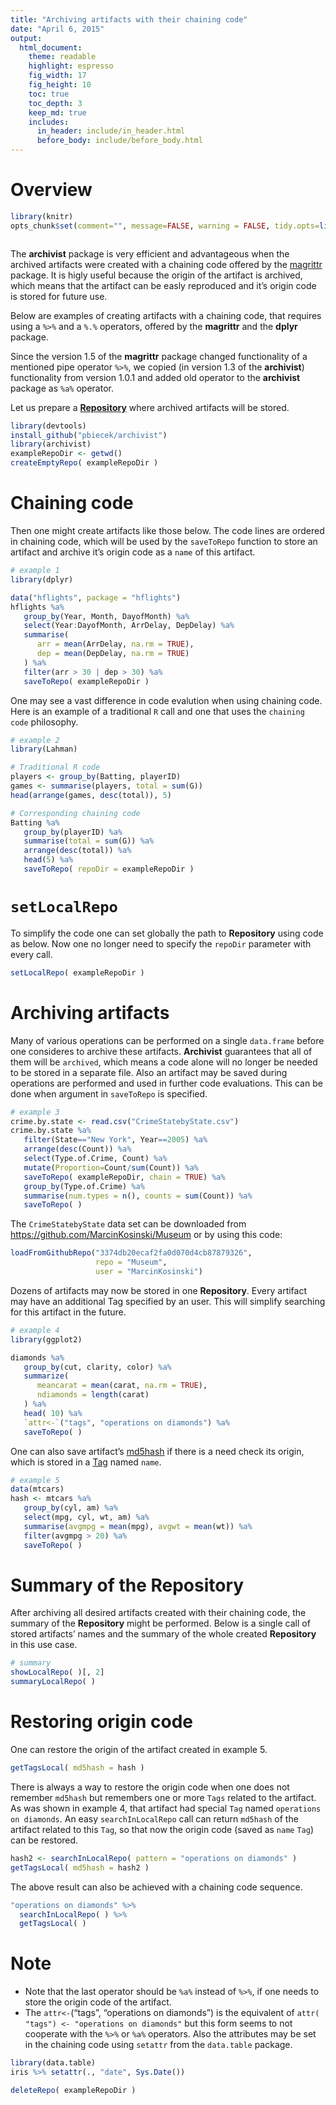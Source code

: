 ```yaml
---
title: "Archiving artifacts with their chaining code"
date: "April 6, 2015"
output:
  html_document:
    theme: readable
    highlight: espresso
    fig_width: 17
    fig_height: 10
    toc: true
    toc_depth: 3
    keep_md: true
    includes:
      in_header: include/in_header.html
      before_body: include/before_body.html
--- 
```


# Overview
```r
library(knitr)
opts_chunk$set(comment="", message=FALSE, warning = FALSE, tidy.opts=list(keep.blank.line=TRUE, width.cutoff=150),options(width=150), cache=TRUE)
```
```r

```

The **archivist** package is very efficient and advantageous when the archived artifacts were created with a chaining code offered by the [magrittr](http://cran.r-project.org/web/packages/magrittr/index.html) package. It is higly useful because the origin of the artifact is archived, which means that the artifact can be easly reproduced and it's origin code is stored for future use. 

Below are examples of creating artifacts with a chaining code, that requires using a `%>%` and  a `%.%` operators, offered by the **magrittr** and the **dplyr** package.

Since the version 1.5 of the **magrittr** package changed functionality of a mentioned pipe operator `%>%`, we copied (in version 1.3 of the **archivist**) functionality from version 1.0.1 and added old operator to the **archivist** package as `%a%` operator.



Let us prepare a [**Repository**](https://github.com/pbiecek/archivist/wiki/archivist-package-Repository) where archived artifacts will be stored.
```r
library(devtools)
install_github("pbiecek/archivist")
library(archivist)
exampleRepoDir <- getwd()
createEmptyRepo( exampleRepoDir )
```

# Chaining code

Then one might create artifacts like those below. The code lines are ordered in chaining code, which will be used by the `saveToRepo` function to store an artifact and archive it's origin code as a `name` of this artifact.
```r
# example 1
library(dplyr)

data("hflights", package = "hflights")
hflights %a%
   group_by(Year, Month, DayofMonth) %a%
   select(Year:DayofMonth, ArrDelay, DepDelay) %a%
   summarise(
      arr = mean(ArrDelay, na.rm = TRUE),
      dep = mean(DepDelay, na.rm = TRUE)
   ) %a%
   filter(arr > 30 | dep > 30) %a%
   saveToRepo( exampleRepoDir )  
```

One may see a vast difference in code evalution when using chaining code.
Here is an example of a traditional `R` call and one that uses the `chaining code` philosophy.
```r
# example 2
library(Lahman)

# Traditional R code
players <- group_by(Batting, playerID)
games <- summarise(players, total = sum(G))
head(arrange(games, desc(total)), 5)

# Corresponding chaining code
Batting %a%
   group_by(playerID) %a%
   summarise(total = sum(G)) %a%
   arrange(desc(total)) %a%
   head(5) %a%
   saveToRepo( repoDir = exampleRepoDir )
```

# `setLocalRepo`

To simplify the code one can set globally the path to **Repository** using code as below. Now one no longer need to specify the `repoDir` parameter with every call.
```r
setLocalRepo( exampleRepoDir )
```

# Archiving artifacts


Many of various operations can be performed on a single `data.frame` before one consideres to archive these artifacts. **Archivist** guarantees that all of them will be `archived`, which means a code alone will no longer be needed to be stored in a separate file. Also an artifact may be saved during operations are performed and used in further code evaluations. This can be done when
argument \code{chain = TRUE} in `saveToRepo` is specified.
```r
# example 3
crime.by.state <- read.csv("CrimeStatebyState.csv")
crime.by.state %a%
   filter(State=="New York", Year==2005) %a%
   arrange(desc(Count)) %a%
   select(Type.of.Crime, Count) %a%
   mutate(Proportion=Count/sum(Count)) %a%
   saveToRepo( exampleRepoDir, chain = TRUE) %a%
   group_by(Type.of.Crime) %a%
   summarise(num.types = n(), counts = sum(Count)) %a%
   saveToRepo( )
```

The `CrimeStatebyState` data set can be downloaded from [https://github.com/MarcinKosinski/Museum](https://github.com/MarcinKosinski/Museum) or by using this code:
```r
loadFromGithubRepo("3374db20ecaf2fa0d070d4cb87879326",
                   repo = "Museum",
                   user = "MarcinKosinski")

```


Dozens of artifacts may now be stored in one **Repository**. Every artifact
may have an additional Tag specified by an user. This will simplify searching for this artifact in the future.
```r
# example 4
library(ggplot2)

diamonds %a% 
   group_by(cut, clarity, color) %a%  
   summarize(
      meancarat = mean(carat, na.rm = TRUE), 
      ndiamonds = length(carat)
   ) %a%
   head( 10) %a%
   `attr<-`("tags", "operations on diamonds") %a%
   saveToRepo( )
```

One can also save artifact's [md5hash](https://github.com/pbiecek/archivist/wiki/archivist-package-md5hash) if there is a need check its origin, which is stored in a [Tag](https://github.com/pbiecek/archivist/wiki/archivist-package---Tags)
named `name`.
```r
# example 5
data(mtcars)
hash <- mtcars %a% 
   group_by(cyl, am) %a%
   select(mpg, cyl, wt, am) %a%
   summarise(avgmpg = mean(mpg), avgwt = mean(wt)) %a%
   filter(avgmpg > 20) %a%
   saveToRepo( )

```

# Summary of the Repository
After archiving all desired artifacts created with their chaining code, the summary of the **Repository** might be performed. Below is a single call of stored artifacts' names and the summary of the whole created **Repository** in this use case.

```r
# summary
showLocalRepo( )[, 2]
summaryLocalRepo( )

```

# Restoring origin code
One can restore the origin of the artifact created in example 5.
```r
getTagsLocal( md5hash = hash )
```

There is always a way to restore the origin code when one does not remember `md5hash` but remembers one or more `Tags` related to the artifact. As was shown in example 4, that artifact had special `Tag` named `operations on diamonds`. An easy `searchInLocalRepo` call can return `md5hash` of the artifact related to this `Tag`, so that now the origin code (saved as `name` `Tag`) can be restored.

```r
hash2 <- searchInLocalRepo( pattern = "operations on diamonds" )
getTagsLocal( md5hash = hash2 )
```

The above result can also be achieved with a chaining code sequence.
```r
"operations on diamonds" %>%
  searchInLocalRepo( ) %>%
  getTagsLocal( )
```

# Note
- Note that the last operator should be `%a%` instead of `%>%`, if one needs to store the origin code of the artifact.
- The `attr<-`("tags", "operations on diamonds") is the equivalent of `attr( "tags") <- "operations on diamonds"` but this form seems to not cooperate with the `%>%` or `%a%` operators. Also the attributes may be set in the chaining code using `setattr` from the `data.table` package.

```r
library(data.table)
iris %>% setattr(., "date", Sys.Date())
```


```r
deleteRepo( exampleRepoDir )
```



